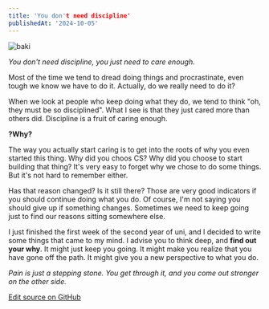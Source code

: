```yaml
---
title: 'You don't need discipline'
publishedAt: '2024-10-05'
---
```


![baki](https://wallpapers.com/images/high/close-up-hanma-baki-hd-oqvmm06hif16je2z.webp)

*You don't need discipline, you just need to care enough.*

Most of the time we tend to dread doing things and procrastinate, even tough we know we have to do it. Actually, do we really need to do it?

When we look at people who keep doing what they do, we tend to think "oh, they must be so disciplined". What I see is that they just cared more than others did. Discipline is a fruit of caring enough.


**?Why?**

The way you actually start caring is to get into the roots of why you even started this thing. Why did you choos CS? Why did you choose to start building that thing? It's very easy to forget why we chose to do some things. But it's not hard to remember either.

Has that reason changed? Is it still there? Those are very good indicators if you should continue doing what you do. Of course, I'm not saying you should give up if something changes. Sometimes we need to keep going just to find our reasons sitting somewhere else.

I just finished the first week of the second year of uni, and I decided to write some things that came to my mind. I advise you to think deep, and **find out your why**. It might just keep you going. It might make you realize that you have gone off the path. It might give you a new perspective to what you do.

*Pain is just a stepping stone. You get through it, and you come out stronger on the other side.*

[Edit source on GitHub](https://github.com/tothantonio/toth-portfolio/blob/main/app/blog/posts/you_dont_need_discipline.mdx)



